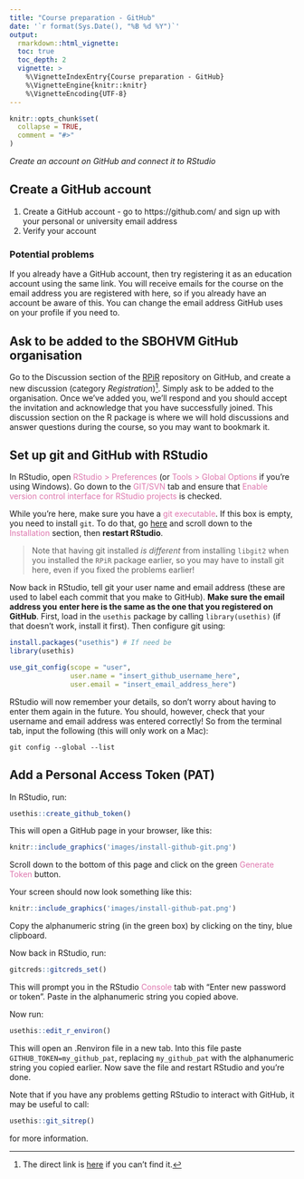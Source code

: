 ```yaml
---
title: "Course preparation - GitHub"
date: '`r format(Sys.Date(), "%B %d %Y")`'
output:
  rmarkdown::html_vignette:
  toc: true
  toc_depth: 2
  vignette: >
    %\VignetteIndexEntry{Course preparation - GitHub}
    %\VignetteEngine{knitr::knitr}
    %\VignetteEncoding{UTF-8}
---
```


```r
knitr::opts_chunk$set(
  collapse = TRUE,
  comment = "#>"
)
```

*Create an account on GitHub and connect it to RStudio*

## Create a GitHub account

1. Create a GitHub account - go to https://github.com/ and sign up
with your personal or university email address
2. Verify your account

### Potential problems

If you already have a GitHub account, then try registering it as an education
account using the same link. You will receive emails for the course on the 
email address you are registered with here, so if you already have an account 
be aware of this. You can change the email address GitHub uses on your profile 
if you need to.

## Ask to be added to the SBOHVM GitHub organisation

Go to the Discussion section of the [RPiR][RPiR]
repository on GitHub, and create a new discussion (category *Registration*)^[The
direct link is [here][registration] if you
can't find it.]. Simply ask to be added to the organisation. Once we've added
you, we'll respond and you should accept the invitation and acknowledge that you
have successfully joined. This discussion section on the R package is where we
will hold discussions and answer questions during the course, so you may want to
bookmark it.

## Set up git and GitHub with RStudio

In RStudio, open <span style="color: #de77ae;">RStudio > Preferences</span> 
(or <span style="color: #de77ae;">Tools > Global Options</span> if you're using 
Windows). Go down to the <span style="color: #de77ae;">GIT/SVN</span> tab and 
ensure that <span style="color: #de77ae;">Enable version control interface 
for RStudio projects</span> is checked. 

While you're here, make sure you have a <span style="color: #de77ae;">git 
executable</span>. If this box is empty, you need to install `git`. To do that, 
go [here][rstudio] and scroll down to the
 <span style="color: #de77ae;">Installation</span> section, then 
**restart RStudio**.

> Note that having git installed *is different* from installing `libgit2` when
you installed the `RPiR` package earlier, so you may have to install git here,
even if you fixed the problems earlier!

Now back in RStudio, tell git your user name and email address (these are used 
to label each commit that you make to GitHub). **Make sure the email address you** 
**enter here is the same as the one that you registered on GitHub**. First, 
load in the `usethis` package by calling `library(usethis)` (if that doesn't
work, install it first). Then configure git using:

```r
install.packages("usethis") # If need be
library(usethis)

use_git_config(scope = "user",
               user.name = "insert_github_username_here",
               user.email = "insert_email_address_here")
```

RStudio will now remember your details, so don't worry about having to enter 
them again in the future. You should, however, check that your username and 
email address was entered correctly! So from the terminal tab, input the 
following (this will only work on a Mac):

```
git config --global --list
```

## Add a Personal Access Token (PAT)

In RStudio, run:

```r
usethis::create_github_token()
```

This will open a GitHub page in your browser, like this:

```r
knitr::include_graphics('images/install-github-git.png')
```

Scroll down to the bottom of this page and click on the green
<span style="color: #de77ae;">Generate Token</span> button. 

Your screen should now look something like this:

```r
knitr::include_graphics('images/install-github-pat.png')
```

Copy the alphanumeric string (in the green box) by clicking on the tiny, blue
clipboard. 

Now back in RStudio, run:

```r
gitcreds::gitcreds_set()
```

This will prompt you in the RStudio
<span style="color: #de77ae;">Console</span> tab with "Enter new password or
token". Paste in the alphanumeric string you copied above.

Now run:

```r
usethis::edit_r_environ()
```

This will open an .Renviron file in a new tab. Into this file paste 
`GITHUB_TOKEN=my_github_pat`, replacing `my_github_pat` with the alphanumeric string
you copied earlier. Now save the file and restart RStudio and you're done.

Note that if you have any problems getting RStudio to interact with GitHub, 
it may be useful to call:

```r
usethis::git_sitrep()
```

for more information.

[RPiR]: https://github.com/SBOHVM/RPiR
[registration]: https://github.com/SBOHVM/RPiR/discussions/new?category=general
[rstudio]: https://support.rstudio.com/hc/en-us/articles/200532077-Version-Control-with-Git-and-SVN

